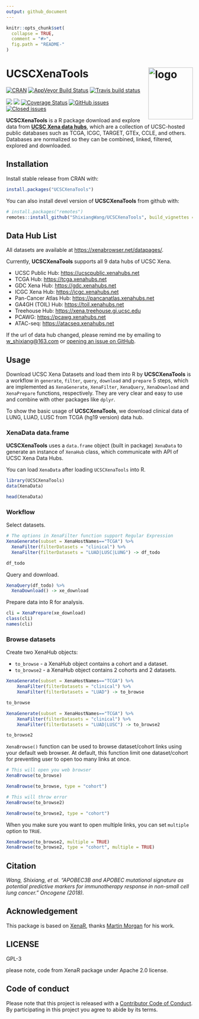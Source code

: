 ```yaml
---
output: github_document
---
```


<!-- README.md is generated from README.Rmd. Please edit that file -->

```r
knitr::opts_chunk$set(
  collapse = TRUE,
  comment = "#>",
  fig.path = "README-"
)
```

# UCSCXenaTools <img src='man/figures/logo.png' align="right" height="140" width="120" alt="logo"/>

<!-- badges: start -->
[![CRAN](http://www.r-pkg.org/badges/version-last-release/UCSCXenaTools)](https://cran.r-project.org/package=UCSCXenaTools) [![AppVeyor Build Status](https://ci.appveyor.com/api/projects/status/github/ShixiangWang/UCSCXenaTools?branch=master&svg=true)](https://ci.appveyor.com/project/ShixiangWang/UCSCXenaTools) [![Travis build status](https://travis-ci.org/ShixiangWang/UCSCXenaTools.svg?branch=master)](https://travis-ci.org/ShixiangWang/UCSCXenaTools)

![](http://cranlogs.r-pkg.org/badges/UCSCXenaTools) ![](http://cranlogs.r-pkg.org/badges/grand-total/UCSCXenaTools) [![Coverage Status](https://img.shields.io/codecov/c/github/ShixiangWang/UCSCXenaTools/master.svg)](https://codecov.io/github/ShixiangWang/UCSCXenaTools?branch=master) [![GitHub issues](https://img.shields.io/github/issues/ShixiangWang/UCSCXenaTools.svg)](https://github.com/ShixiangWang/UCSCXenaTools/issues?utf8=%E2%9C%93&q=is%3Aissue+is%3Aopen+) [![Closed issues](https://img.shields.io/github/issues-closed/ShixiangWang/UCSCXenaTools.svg)](https://github.com/ShixiangWang/UCSCXenaTools/issues?q=is%3Aissue+is%3Aclosed)
<!-- badges: end -->

**UCSCXenaTools** is a R package download and explore data from [**UCSC Xena data hubs**](https://xenabrowser.net/datapages/), which are a collection of UCSC-hosted public databases such as TCGA, ICGC, TARGET, GTEx, CCLE, and others. Databases are normalized so they can be combined, linked, filtered, explored and downloaded.

## Installation

Install stable release from CRAN with:

```r
install.packages("UCSCXenaTools")
```

You can also install devel version of **UCSCXenaTools** from github with:

```r
# install.packages("remotes")
remotes::install_github("ShixiangWang/UCSCXenaTools", build_vignettes = TRUE)
```

## Data Hub List

All datasets are available at <https://xenabrowser.net/datapages/>.

Currently, **UCSCXenaTools** supports all 9 data hubs of UCSC Xena.

* UCSC Public Hub: <https://ucscpublic.xenahubs.net>
* TCGA Hub: <https://tcga.xenahubs.net>
* GDC Xena Hub: <https://gdc.xenahubs.net>
* ICGC Xena Hub: <https://icgc.xenahubs.net>
* Pan-Cancer Atlas Hub: <https://pancanatlas.xenahubs.net>
* GA4GH (TOIL) Hub: <https://toil.xenahubs.net>
* Treehouse Hub: <https://xena.treehouse.gi.ucsc.edu>
* PCAWG: <https://pcawg.xenahubs.net>
* ATAC-seq: <https://atacseq.xenahubs.net>

If the url of data hub changed, please remind me by emailing to <w_shixiang@163.com> or [opening an issue on GitHub](https://github.com/ShixiangWang/UCSCXenaTools/issues).

## Usage

Download UCSC Xena Datasets and load them into R by **UCSCXenaTools** is a workflow in `generate`, `filter`, `query`, `download` and `prepare` 5 steps, which are implemented as `XenaGenerate`, `XenaFilter`, `XenaQuery`, `XenaDownload` and `XenaPrepare` functions, respectively. They are very clear and easy to use and combine with other packages like `dplyr`.

To show the basic usage of **UCSCXenaTools**, we download clinical data of LUNG, LUAD, LUSC from TCGA (hg19 version) data hub.

### XenaData data.frame

**UCSCXenaTools** uses a `data.frame` object (built in package) `XenaData` to generate an instance of `XenaHub` class, which communicate with API of UCSC Xena Data Hubs.

You can load `XenaData` after loading `UCSCXenaTools` into R.

```r
library(UCSCXenaTools)
data(XenaData)

head(XenaData)
```

### Workflow

Select datasets.

```r
# The options in XenaFilter function support Regular Expression
XenaGenerate(subset = XenaHostNames=="TCGA") %>% 
  XenaFilter(filterDatasets = "clinical") %>% 
  XenaFilter(filterDatasets = "LUAD|LUSC|LUNG") -> df_todo

df_todo
```

Query and download.

```r
XenaQuery(df_todo) %>%
  XenaDownload() -> xe_download
```

Prepare data into R for analysis.

```r
cli = XenaPrepare(xe_download)
class(cli)
names(cli)
```


### Browse datasets

Create two XenaHub objects:

* `to_browse` - a XenaHub object contains a cohort and a dataset.
* `to_browse2` - a XenaHub object contains 2 cohorts and 2 datasets.

```r
XenaGenerate(subset = XenaHostNames=="TCGA") %>%
    XenaFilter(filterDatasets = "clinical") %>%
    XenaFilter(filterDatasets = "LUAD") -> to_browse

to_browse

XenaGenerate(subset = XenaHostNames=="TCGA") %>%
    XenaFilter(filterDatasets = "clinical") %>%
    XenaFilter(filterDatasets = "LUAD|LUSC") -> to_browse2

to_browse2
```

`XenaBrowse()` function can be used to browse dataset/cohort links using your default web browser.
At default, this function limit one dataset/cohort for preventing user to open too many links at once. 

```r
# This will open you web browser
XenaBrowse(to_browse)

XenaBrowse(to_browse, type = "cohort")
```

```r
# This will throw error
XenaBrowse(to_browse2)

XenaBrowse(to_browse2, type = "cohort")
```

When you make sure you want to open multiple links, you can set `multiple` option to `TRUE`.

```r
XenaBrowse(to_browse2, multiple = TRUE)
XenaBrowse(to_browse2, type = "cohort", multiple = TRUE)
```


## Citation

*Wang, Shixiang, et al. "APOBEC3B and APOBEC mutational signature as potential predictive markers for immunotherapy response in non-small cell lung cancer." Oncogene (2018).*

## Acknowledgement

This package is based on [XenaR](https://github.com/mtmorgan/XenaR), thanks [Martin Morgan](https://github.com/mtmorgan) for his work.

## LICENSE

GPL-3

please note, code from XenaR package under Apache 2.0 license.

## Code of conduct

Please note that this project is released with a [Contributor Code of
Conduct](CODE_OF_CONDUCT.md). By participating in this project you agree
to abide by its terms.
